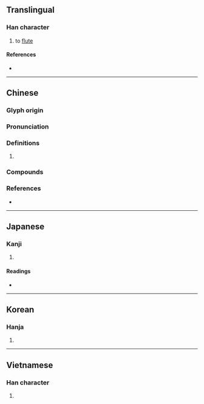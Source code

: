 {{character info}}
==Translingual==

===Han character===
{{Han char|rn=30|rad=口|as=10|sn=13|four=60027|canj=RYRB|ids=⿰口高}}

# to [[flute]]

====References====
* {{Han ref|kx=0201.280|dkj=04041|dj=0424.210|hdz=10669.180|uh=55C3|ud=21955|bh=DCCA|bd=56522}}

----

==Chinese==
{{zh-forms}}

===Glyph origin===
{{Han etym}}

===Pronunciation===
{{zh-pron
|m=hè,xiāo,xiào,hù
|c=hok3,haau1,haau3,hok6
|mc=y
|oc=y
|cat=
}}

===Definitions===
{{zh-hanzi}}

# {{rfdef|zh}}

===Compounds===
{{zh-der|嗃嗃}}

===References===
* {{R:yue:mfccd}}

----

==Japanese==

===Kanji===
{{ja-kanji|grade=|rs=口10}}

# {{rfdef|ja|sort=口10}}

====Readings====
* {{ja-readings|on=[[こう]] (kō), [[きょう]] (kyō)|kun=[[きびしいさま]] (kibishiisama), [[こえ]] (koe), [[せめるさま]] (semerusama)}}

----

==Korean==

===Hanja===
{{ko-hanja|hangeul=[[효]], [[학]]|rv=hyo, hak|mr=hyo, hak}}

# {{rfdef|ko|sort=口10}}

----

==Vietnamese==

===Han character===
{{vi-readings|reading=gào|rs=口10}}

# {{rfdef|vi|sort=口10}}